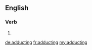 ==English==

===Verb===
{{head|en}}

# {{present participle of|adduct|lang=en}}

[[de:adducting]]
[[fr:adducting]]
[[my:adducting]]